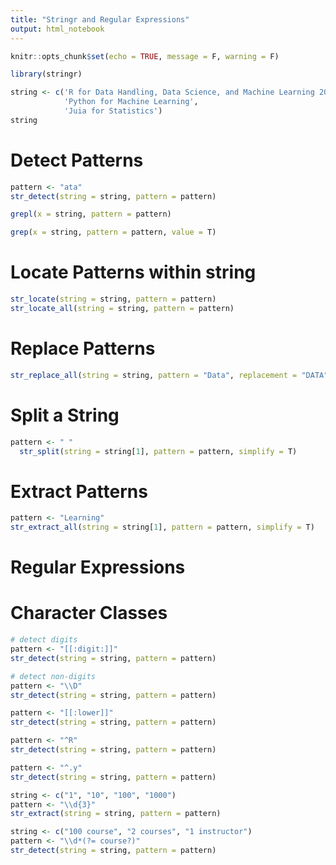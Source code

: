 ```yaml
---
title: "Stringr and Regular Expressions"
output: html_notebook
---
```




```r
knitr::opts_chunk$set(echo = TRUE, message = F, warning = F)
```

```r
library(stringr)
```

```r
string <- c('R for Data Handling, Data Science, and Machine Learning 2020',
            'Python for Machine Learning',
            'Juia for Statistics')
string
```
# Detect Patterns
```r
pattern <- "ata"
str_detect(string = string, pattern = pattern)

grepl(x = string, pattern = pattern)

grep(x = string, pattern = pattern, value = T)
```
# Locate Patterns within string
```r
str_locate(string = string, pattern = pattern)
str_locate_all(string = string, pattern = pattern)
```
# Replace Patterns 
```r
str_replace_all(string = string, pattern = "Data", replacement = "DATA")
```
# Split a String
```r
pattern <- " "
  str_split(string = string[1], pattern = pattern, simplify = T)
```
# Extract Patterns
```r
pattern <- "Learning"
str_extract_all(string = string[1], pattern = pattern, simplify = T)

```
# Regular Expressions

# Character Classes

```r
# detect digits
pattern <- "[[:digit:]]"
str_detect(string = string, pattern = pattern)

# detect non-digits
pattern <- "\\D"
str_detect(string = string, pattern = pattern)
```
```r
pattern <- "[[:lower]]"
str_detect(string = string, pattern = pattern)
```

```r
pattern <- "^R"
str_detect(string = string, pattern = pattern)
```

```r
pattern <- "^.y"
str_detect(string = string, pattern = pattern)
```

```r
string <- c("1", "10", "100", "1000")
pattern <- "\\d{3}"
str_extract(string = string, pattern = pattern)
```

```r
string <- c("100 course", "2 courses", "1 instructor")
pattern <- "\\d*(?= course?)"
str_detect(string = string, pattern = pattern)
```

